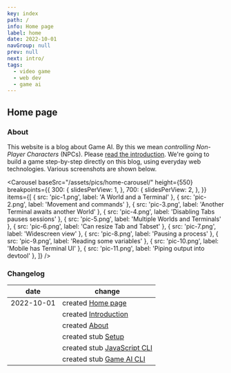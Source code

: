 ```yaml
---
key: index
path: /
info: Home page
label: home
date: 2022-10-01
navGroup: null
prev: null
next: intro/
tags:
  - video game
  - web dev
  - game ai
---
```



## Home page

### About

This website is a blog about Game AI.
By this we mean _controlling Non-Player Characters_ (NPCs).
Please [read the introduction](/intro/).
We're going to build a game step-by-step directly on this blog, using everyday web technologies.
Various screenshots are shown below.

<Carousel
  baseSrc="/assets/pics/home-carousel/"
  height={550}
  breakpoints={{
    300: {
      slidesPerView: 1,
    },
    700: {
      slidesPerView: 2,
    },
  }}
  items={[
    { src: 'pic-1.png', label: 'A World and a Terminal' },
    { src: 'pic-2.png', label: 'Movement and commands' },
    { src: 'pic-3.png', label: 'Another Terminal awaits another World' },
    { src: 'pic-4.png', label: 'Disabling Tabs pauses sessions' },
    { src: 'pic-5.png', label: 'Multiple Worlds and Terminals' },
    { src: 'pic-6.png', label: 'Can resize Tab and Tabset' },
    { src: 'pic-7.png', label: 'Widescreen view' },
    { src: 'pic-8.png', label: 'Pausing a process' },
    { src: 'pic-9.png', label: 'Reading some variables' },
    { src: 'pic-10.png', label: 'Mobile has Terminal UI' },
    { src: 'pic-11.png', label: 'Piping output into devtool' },
  ]}
/>

### Changelog

| date | change |
| --- | ----------- |
| 2022-10-01 | created [Home page](/) |
|  | created [Introduction](/intro/intro) |
|  | created [About](/about) |
|  | created stub [Setup](/intro/setup) |
|  | created stub [JavaScript CLI](/intro/js-cli) |
|  | created stub [Game AI CLI](/intro/ai-cli) |

<Comments
  id="comments"
  term="/"
/>
